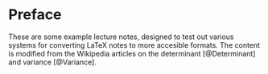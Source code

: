 # Preface {-}

These are some example lecture notes, designed to test out various
systems for converting LaTeX notes to more accesible formats. The
content is modified from the Wikipedia articles on the determinant
[@Determinant] and variance [@Variance].